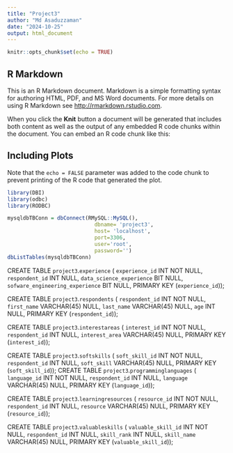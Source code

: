 ---
title: "Project3"
author: "Md Asaduzzaman"
date: "2024-10-25"
output: html_document
---

```{r setup, include=FALSE}
knitr::opts_chunk$set(echo = TRUE)
```

## R Markdown

This is an R Markdown document. Markdown is a simple formatting syntax for authoring HTML, PDF, and MS Word documents. For more details on using R Markdown see <http://rmarkdown.rstudio.com>.

When you click the **Knit** button a document will be generated that includes both content as well as the output of any embedded R code chunks within the document. You can embed an R code chunk like this:

 

## Including Plots

 

 

Note that the `echo = FALSE` parameter was added to the code chunk to prevent printing of the R code that generated the plot.
```{r}
library(DBI)
library(odbc)
library(RODBC)
```


```{r}
mysqldbTBConn = dbConnect(RMySQL::MySQL(),
                            dbname= 'project3',
                            host= 'localhost',
                            port=3306,
                            user='root',
                            password='')
dbListTables(mysqldbTBConn)

```
CREATE TABLE `project3`.`experience` (
  `experience_id` INT NOT NULL,
  `respondent_id` INT NULL,
  `data_science_experience` BIT NULL,
  `sofware_engineering_experience` BIT NULL,
  PRIMARY KEY (`experience_id`));


CREATE TABLE `project3`.`respondents` (
  `respondent_id` INT NOT NULL,
  `first_name` VARCHAR(45) NULL,
  `last_name` VARCHAR(45) NULL,
  `age` INT NULL,
  PRIMARY KEY (`respondent_id`));

CREATE TABLE `project3`.`interestareas` (
  `interest_id` INT NOT NULL,
  `respondent_id` INT NULL,
  `interest_area` VARCHAR(45) NULL,
  PRIMARY KEY (`interest_id`));

CREATE TABLE `project3`.`softskills` (
  `soft_skill_id` INT NOT NULL,
  `respondent_id` INT NULL,
  `soft_skill` VARCHAR(45) NULL,
  PRIMARY KEY (`soft_skill_id`));
CREATE TABLE `project3`.`programminglanguages` (
  `language_id` INT NOT NULL,
  `respondent_id` INT NULL,
  `language` VARCHAR(45) NULL,
  PRIMARY KEY (`language_id`));

CREATE TABLE `project3`.`learningresources` (
  `resource_id` INT NOT NULL,
  `respondent_id` INT NULL,
  `resource` VARCHAR(45) NULL,
  PRIMARY KEY (`resource_id`));

CREATE TABLE `project3`.`valuableskills` (
  `valuable_skill_id` INT NOT NULL,
  `respondent_id` INT NULL,
  `skill_rank` INT NULL,
  `skill_name` VARCHAR(45) NULL,
  PRIMARY KEY (`valuable_skill_id`));
